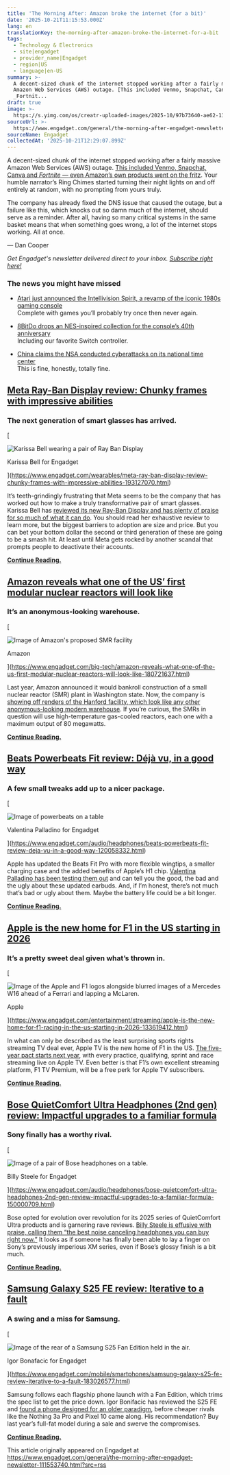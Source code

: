 ```yaml
---
title: 'The Morning After: Amazon broke the internet (for a bit)'
date: '2025-10-21T11:15:53.000Z'
lang: en
translationKey: the-morning-after-amazon-broke-the-internet-for-a-bit
tags:
  - Technology & Electronics
  - site|engadget
  - provider_name|Engadget
  - region|US
  - language|en-US
summary: >-
  A decent-sized chunk of the internet stopped working after a fairly massive
  Amazon Web Services (AWS) outage. [This included Venmo, Snapchat, Canva and
  _Fortnit...
draft: true
image: >-
  https://s.yimg.com/os/creatr-uploaded-images/2025-10/97b73640-ae62-11f0-8df9-30df1506b776
sourceUrl: >-
  https://www.engadget.com/general/the-morning-after-engadget-newsletter-111553740.html?src=rss
sourceName: Engadget
collectedAt: '2025-10-21T12:29:07.899Z'
---
```

A decent-sized chunk of the internet stopped working after a fairly massive Amazon Web Services (AWS) outage. [This included Venmo, Snapchat, Canva and _Fortnite —_ even Amazon’s own products went on the fritz](https://www.engadget.com/big-tech/amazons-aws-outage-has-knocked-services-like-alexa-snapchat-fortnite-venmo-and-more-offline-142935812.html). Your humble narrator’s Ring Chimes started turning their night lights on and off entirely at random, with no prompting from yours truly.

The company has already fixed the DNS issue that caused the outage, but a failure like this, which knocks out so damn much of the internet, should serve as a reminder. After all, having so many critical systems in the same basket means that when something goes wrong, a lot of the internet stops working. All at once.

— Dan Cooper

_Get Engadget's newsletter delivered_ _direct to your inbox._ [_Subscribe right here!_](https://www.engadget.com/about/newsletter/)

### The news you might have missed

*   [Atari just announced the Intellivision Spirit, a revamp of the iconic 1980s gaming console  
    ](https://www.engadget.com/gaming/atari-just-announced-the-intellivision-spirit-a-revamp-of-the-iconic-1980s-gaming-console-163210832.html)Complete with games you’ll probably try once then never again.
    
*   [8BitDo drops an NES-inspired collection for the console’s 40th anniversary  
    ](https://www.engadget.com/gaming/nintendo/8bitdo-drops-an-nes-inspired-collection-for-the-consoles-40th-anniversary-183932844.html)Including our favorite Switch controller.
    
*   [China claims the NSA conducted cyberattacks on its national time center  
    ](https://www.engadget.com/cybersecurity/china-claims-the-nsa-conducted-cyberattacks-on-its-national-time-center-201852066.html)This is fine, honestly, totally fine.
    

## [Meta Ray-Ban Display review: Chunky frames with impressive abilities](https://www.engadget.com/wearables/meta-ray-ban-display-review-chunky-frames-with-impressive-abilities-193127070.html)

### The next generation of smart glasses has arrived.

[

![Karissa Bell wearing a pair of Ray Ban Display](https://s.yimg.com/os/creatr-uploaded-images/2025-10/97b73640-ae62-11f0-8df9-30df1506b776)

Karissa Bell for Engadget

](https://www.engadget.com/wearables/meta-ray-ban-display-review-chunky-frames-with-impressive-abilities-193127070.html)

It’s teeth-grindingly frustrating that Meta seems to be the company that has worked out how to make a truly transformative pair of smart glasses. Karissa Bell has [reviewed its new Ray-Ban Display and has plenty of praise for so much of what it can do](https://www.engadget.com/wearables/meta-ray-ban-display-review-chunky-frames-with-impressive-abilities-193127070.html). You should read her exhaustive review to learn more, but the biggest barriers to adoption are size and price. But you can bet your bottom dollar the second or third generation of these are going to be a smash hit. At least until Meta gets rocked by another scandal that prompts people to deactivate their accounts.

[**Continue Reading.**](https://www.engadget.com/wearables/meta-ray-ban-display-review-chunky-frames-with-impressive-abilities-193127070.html)

## [Amazon reveals what one of the US’ first modular nuclear reactors will look like](https://www.engadget.com/big-tech/amazon-reveals-what-one-of-the-us-first-modular-nuclear-reactors-will-look-like-180721637.html)

### It’s an anonymous-looking warehouse.

[

![Image of Amazon's proposed SMR facility](https://s.yimg.com/os/creatr-uploaded-images/2025-10/c127e290-ae62-11f0-bcbc-7797ff9be3dd)

Amazon

](https://www.engadget.com/big-tech/amazon-reveals-what-one-of-the-us-first-modular-nuclear-reactors-will-look-like-180721637.html)

Last year, Amazon announced it would bankroll construction of a small nuclear reactor (SMR) plant in Washington state. Now, the company is [showing off renders of the Hanford facility, which look like any other anonymous-looking modern warehouse](https://www.engadget.com/big-tech/amazon-reveals-what-one-of-the-us-first-modular-nuclear-reactors-will-look-like-180721637.html). If you’re curious, the SMRs in question will use high-temperature gas-cooled reactors, each one with a maximum output of 80 megawatts.

[**Continue Reading.**](https://www.engadget.com/big-tech/amazon-reveals-what-one-of-the-us-first-modular-nuclear-reactors-will-look-like-180721637.html)

## [Beats Powerbeats Fit review: Déjà vu, in a good way](https://www.engadget.com/audio/headphones/beats-powerbeats-fit-review-deja-vu-in-a-good-way-120058332.html)

### A few small tweaks add up to a nicer package.

[

![Image of powerbeats on a table](https://s.yimg.com/os/creatr-uploaded-images/2025-10/debe8020-ae62-11f0-9c7d-90cf24d93b92)

Valentina Palladino for Engadget

](https://www.engadget.com/audio/headphones/beats-powerbeats-fit-review-deja-vu-in-a-good-way-120058332.html)

Apple has updated the Beats Fit Pro with more flexible wingtips, a smaller charging case and the added benefits of Apple’s H1 chip. [Valentina Palladino has been testing them out](https://www.engadget.com/audio/headphones/beats-powerbeats-fit-review-deja-vu-in-a-good-way-120058332.html) and can tell you the good, the bad and the ugly about these updated earbuds. And, if I’m honest, there’s not much that’s bad or ugly about them. Maybe the battery life could be a bit longer.

[**Continue Reading.**](https://www.engadget.com/audio/headphones/beats-powerbeats-fit-review-deja-vu-in-a-good-way-120058332.html)

## [Apple is the new home for F1 in the US starting in 2026](https://www.engadget.com/entertainment/streaming/apple-is-the-new-home-for-f1-racing-in-the-us-starting-in-2026-133619412.html)

### It’s a pretty sweet deal given what’s thrown in.

[

![Image of the Apple and F1 logos alongside blurred images of a Mercedes W16 ahead of a Ferrari and lapping a McLaren.](https://s.yimg.com/os/creatr-uploaded-images/2025-10/3e14c7f0-ae63-11f0-8b5f-0e1e7f0dbc67)

Apple

](https://www.engadget.com/entertainment/streaming/apple-is-the-new-home-for-f1-racing-in-the-us-starting-in-2026-133619412.html)

In what can only be described as the least surprising sports rights streaming TV deal ever, Apple TV is the new home of F1 in the US. [The five-year pact starts next year](https://www.engadget.com/entertainment/streaming/apple-is-the-new-home-for-f1-racing-in-the-us-starting-in-2026-133619412.html), with every practice, qualifying, sprint and race streaming live on Apple TV. Even better is that F1’s own excellent streaming platform, F1 TV Premium, will be a free perk for Apple TV subscribers.

[**Continue Reading.**](https://www.engadget.com/entertainment/streaming/apple-is-the-new-home-for-f1-racing-in-the-us-starting-in-2026-133619412.html)

## [Bose QuietComfort Ultra Headphones (2nd gen) review: Impactful upgrades to a familiar formula](https://www.engadget.com/audio/headphones/bose-quietcomfort-ultra-headphones-2nd-gen-review-impactful-upgrades-to-a-familiar-formula-150000709.html)

### Sony finally has a worthy rival.

[

![Image of a pair of Bose headphones on a table.](https://s.yimg.com/os/creatr-uploaded-images/2025-10/fb288490-ae62-11f0-a96f-c5d62fb4e37c)

Billy Steele for Engadget

](https://www.engadget.com/audio/headphones/bose-quietcomfort-ultra-headphones-2nd-gen-review-impactful-upgrades-to-a-familiar-formula-150000709.html)

Bose opted for evolution over revolution for its 2025 series of QuietComfort Ultra products and is garnering rave reviews. [Billy Steele is effusive with praise, calling them “the best noise canceling headphones you can buy right now.”](https://www.engadget.com/audio/headphones/bose-quietcomfort-ultra-headphones-2nd-gen-review-impactful-upgrades-to-a-familiar-formula-150000709.html) It looks as if someone has finally been able to lay a finger on Sony’s previously imperious XM series, even if Bose’s glossy finish is a bit much.

[**Continue Reading.**](https://www.engadget.com/audio/headphones/bose-quietcomfort-ultra-headphones-2nd-gen-review-impactful-upgrades-to-a-familiar-formula-150000709.html)

## [Samsung Galaxy S25 FE review: Iterative to a fault](https://www.engadget.com/mobile/smartphones/samsung-galaxy-s25-fe-review-iterative-to-a-fault-183026577.html)

### A swing and a miss for Samsung.

[

![Image of the rear of a Samsung S25 Fan Edition held in the air.](https://s.yimg.com/os/creatr-uploaded-images/2025-10/8464a8b0-ae63-11f0-9ebf-6b76ee21a167)

Igor Bonafacic for Engadget

](https://www.engadget.com/mobile/smartphones/samsung-galaxy-s25-fe-review-iterative-to-a-fault-183026577.html)

Samsung follows each flagship phone launch with a Fan Edition, which trims the spec list to get the price down. Igor Bonifacic has reviewed the S25 FE and [found a phone designed for an older paradigm](https://www.engadget.com/mobile/smartphones/samsung-galaxy-s25-fe-review-iterative-to-a-fault-183026577.html), before cheaper rivals like the Nothing 3a Pro and Pixel 10 came along. His recommendation? Buy last year’s full-fat model during a sale and swerve the compromises.

[**Continue Reading.**](https://www.engadget.com/mobile/smartphones/samsung-galaxy-s25-fe-review-iterative-to-a-fault-183026577.html)

This article originally appeared on Engadget at https://www.engadget.com/general/the-morning-after-engadget-newsletter-111553740.html?src=rss
